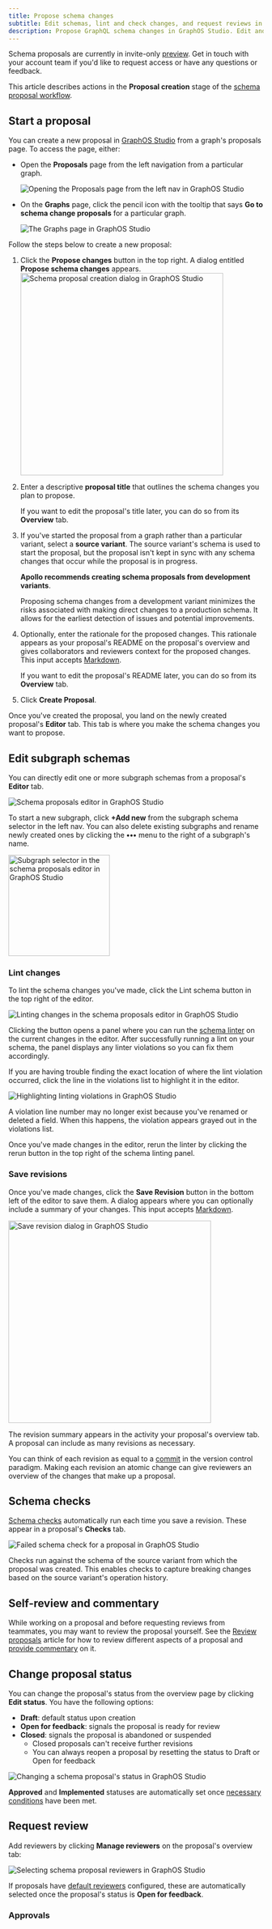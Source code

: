 ```yaml
---
title: Propose schema changes
subtitle: Edit schemas, lint and check changes, and request reviews in GraphOS
description: Propose GraphQL schema changes in GraphOS Studio. Edit and lint schemas, save and check revisions, and request reviews for async collaboration.
---
```


<EnterpriseFeature />

<PreviewFeature>

Schema proposals are currently in invite-only [preview](/resources/product-launch-stages/#preview). Get in touch with your account team if you'd like to request access or have any questions or feedback.

</PreviewFeature>

This article describes actions in the **Proposal creation** stage of the [schema proposal workflow](./#proposal-workflow).

<SchemaProposalCreationMermaid />

## Start a proposal

You can create a new proposal in [GraphOS Studio](https://studio.apollographql.com?referrer=docs-content) from a graph's proposals page. To access the page, either:

  - Open the **Proposals** page from the left navigation from a particular graph.

    <img
      src="../../img/schema-proposals/proposals-left-nav.jpg"
      className="screenshot"
      alt="Opening the Proposals page from the left nav in GraphOS Studio"
    />

  - On the **Graphs** page, click the pencil icon with the tooltip that says **Go to schema change proposals** for a particular graph.

    <img
      src="../../img/schema-proposals/proposals-list-page.jpg"
      className="screenshot"
      alt="The Graphs page in GraphOS Studio"
    />

Follow the steps below to create a new proposal:

1. Click the **Propose changes** button in the top right. A dialog entitled **Propose schema changes** appears.
   <img
     src="../../img/schema-proposals/proposal-dialog.jpg"
     className="screenshot"
     alt="Schema proposal creation dialog in GraphOS Studio"
     width="400"
   />
2. Enter a descriptive **proposal title** that outlines the schema changes you plan to propose.

   <Note>

   If you want to edit the proposal's title later, you can do so from its **Overview** tab.

   </Note>

3. If you've started the proposal from a graph rather than a particular variant, select a **source variant**. The source variant's schema is used to start the proposal, but the proposal isn't kept in sync with any schema changes that occur while the proposal is in progress.

   <Tip>

   **Apollo recommends creating schema proposals from development variants**.

   Proposing schema changes from a development variant minimizes the risks associated with making direct changes to a production schema. It allows for the earliest detection of issues and potential improvements.

   </Tip>

4. Optionally, enter the rationale for the proposed changes. This rationale appears as your proposal's README on the proposal's overview and gives collaborators and reviewers context for the proposed changes. This input accepts [Markdown](https://www.markdownguide.org/getting-started/).

    <Note>

    If you want to edit the proposal's README later, you can do so from its **Overview** tab.

    </Note>

5. Click **Create Proposal**.

Once you've created the proposal, you land on the newly created proposal's **Editor** tab. This tab is where you make the schema changes you want to propose.

## Edit subgraph schemas

You can directly edit one or more subgraph schemas from a proposal's **Editor** tab.

<img
  src="../../img/schema-proposals/subgraph-schema-editor.jpg"
  className="screenshot"
  alt="Schema proposals editor in GraphOS Studio"
/>

To start a new subgraph, click **+Add new** from the subgraph schema selector in the left nav.
You can also delete existing subgraphs and rename newly created ones by clicking the **•••** menu to the right of a subgraph's name.

<img
  src="../../img/schema-proposals/subgraph-schema-selector.jpg"
  className="screenshot"
  alt="Subgraph selector in the schema proposals editor in GraphOS Studio"
  width="200px"
/>

### Lint changes

To lint the schema changes you've made, click the Lint schema button in the top right of the editor.

<img
  src="../../img/schema-proposals/lint-changes.jpg"
  className="screenshot"
  alt="Linting changes in the schema proposals editor in GraphOS Studio"
/>

Clicking the button opens a panel where you can run the [schema linter](../schema-linter) on the current changes in the editor.
After successfully running a lint on your schema, the panel displays any linter violations so you can fix them accordingly.

If you are having trouble finding the exact location of where the lint violation occurred, click the line in the violations list to highlight it in the editor.

<img
  src="../../img/schema-proposals/linter-violations.jpg"
  className="screenshot"
  alt="Highlighting linting violations in GraphOS Studio"
/>

<Note>

 A violation line number may no longer exist because you've renamed or deleted a field. When this happens, the violation appears grayed out in the violations list.

</Note>

Once you've made changes in the editor, rerun the linter by clicking the rerun button in the top right of the schema linting panel.

### Save revisions

Once you've made changes, click the **Save Revision** button in the bottom left of the editor to save them.
A dialog appears where you can optionally include a summary of your changes. This input accepts [Markdown](https://www.markdownguide.org/getting-started/).

<img
  src="../../img/schema-proposals/save-revision.jpg"
  className="screenshot"
  alt="Save revision dialog in GraphOS Studio"
  width="400px"
/>

The revision summary appears in the activity your proposal's overview tab. A proposal can include as many revisions as necessary.

<Tip>

You can think of each revision as equal to a [commit](<https://en.wikipedia.org/wiki/Commit_(version_control)>) in the version control paradigm. Making each revision an atomic change can give reviewers an overview of the changes that make up a proposal.

</Tip>

## Schema checks

[Schema checks](../schema-checks) automatically run each time you save a revision. These appear in a proposal's **Checks** tab.

<img
  src="../../img/schema-proposals/schema-checks.jpg"
  className="screenshot"
  alt="Failed schema check for a proposal in GraphOS Studio"
/>

Checks run against the schema of the source variant from which the proposal was created.
This enables checks to capture breaking changes based on the source variant's operation history.

## Self-review and commentary

While working on a proposal and before requesting reviews from teammates, you may want to review the proposal yourself. See the [Review proposals](./review) article for how to review different aspects of a proposal and [provide commentary](./review/#add-comments) on it.

## Change proposal status

You can change the proposal's status from the overview page by clicking **Edit status**. You have the following options:

- **Draft**: default status upon creation
- **Open for feedback**: signals the proposal is ready for review
- **Closed**: signals the proposal is abandoned or suspended
  - Closed proposals can't receive further revisions
  - You can always reopen a proposal by resetting the status to Draft or Open for feedback

<img
  src="../../img/schema-proposals/edit-status.jpg"
  className="screenshot"
  alt="Changing a schema proposal's status in GraphOS Studio"
/>

**Approved** and **Implemented** statuses are automatically set once [necessary conditions](./#proposal-statuses) have been met.

## Request review

Add reviewers by clicking **Manage reviewers** on the proposal's overview tab:

<img
  src="../../img/schema-proposals/manage-reviewers.jpg"
  className="screenshot"
  alt="Selecting schema proposal reviewers in GraphOS Studio"
/>

If proposals have [default reviewers](./configuration#default-reviewers) configured, these are automatically selected once the proposal's status is **Open for feedback**.

### Approvals

<ApprovedSchemaProposals />



